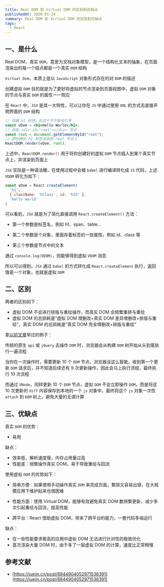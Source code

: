 ```yaml
---
title: Real DOM 和 Virtual DOM 的区别和优缺点
publishedAt: 2020-01-24
summary: Real DOM 和 Virtual DOM 的区别和优缺点
tags:
  - React
---
```


## 一、是什么

Real DOM，真实 `DOM`，意思为文档对象模型，是一个结构化文本的抽象，在页面渲染出的每一个结点都是一个真实 `DOM` 结构

`Virtual Dom`，本质上是以 `JavaScript` 对象形式存在的对 `DOM` 的描述

创建虚拟 `DOM` 目的就是为了更好将虚拟的节点渲染到页面视图中，虚拟 `DOM` 对象的节点与真实 `DOM` 的属性一一照应

在 `React` 中，`JSX` 是其一大特性，可以让你在 `JS` 中通过使用 `XML` 的方式去直接声明界面的 `DOM` 结构

```jsx
// 创建 h1 标签，右边千万不能加引号
const vDom = <h1>Hello World</h1>;
// 找到 <div id="root"></div> 节点
const root = document.getElementById("root");
// 把创建的 h1 标签渲染到 root 节点上
ReactDOM.render(vDom, root);
```

上述中，`ReactDOM.render()` 用于将你创建好的虚拟 `DOM` 节点插入到某个真实节点上，并渲染到页面上

`JSX` 实际是一种语法糖，在使用过程中会被 `babel` 进行编译转化成 `JS` 代码，上述 `VDOM` 转化为如下：

```jsx
const vDom = React.createElement(
  'h1'，
  { className: 'hClass', id: 'hId' },
  'hello world'
)
```

可以看到，`JSX` 就是为了简化直接调用 `React.createElement()` 方法：

- 第一个参数是标签名，例如 h1、span、table...

- 第二个参数是个对象，里面存着标签的一些属性，例如 id、class 等

- 第三个参数是节点中的文本

通过 `console.log(VDOM)`，则能够得到虚拟 `VDOM` 消息

所以可以得到，`JSX` 通过 `babel` 的方式转化成 `React.createElement` 执行，返回值是一个对象，也就是虚拟 `DOM`

## 二、区别

两者的区别如下：

- 虚拟 DOM 不会进行排版与重绘操作，而真实 DOM 会频繁重排与重绘
- 虚拟 DOM 的总损耗是“虚拟 DOM 增删改+真实 DOM 差异增删改+排版与重绘”，真实 DOM 的总损耗是“真实 DOM 完全增删改+排版与重绘”

拿[以前文章](https://mp.weixin.qq.com/s?__biz=MzU1OTgxNDQ1Nw==&mid=2247484516&idx=1&sn=965a4ce32bf93adb9ed112922c5cb8f5&chksm=fc10c632cb674f2484fdf914d76fba55afcefca3b5adcbe6cf4b0c7fd36e29d0292e8cefceb5&scene=178&cur_album_id=1711105826272116736#rd)举过的例子：

传统的原生 `api` 或 `jQuery` 去操作 `DOM` 时，浏览器会从构建 `DOM` 树开始从头到尾执行一遍流程

当你在一次操作时，需要更新 10 个 `DOM` 节点，浏览器没这么智能，收到第一个更新 `DOM` 请求后，并不知道后续还有 9 次更新操作，因此会马上执行流程，最终执行 10 次流程

而通过 `VNode`，同样更新 10 个 `DOM` 节点，虚拟 `DOM` 不会立即操作 `DOM`，而是将这 10 次更新的 `diff` 内容保存到本地的一个 `js` 对象中，最终将这个 `js` 对象一次性 `attach` 到 `DOM` 树上，避免大量的无谓计算

## 三、优缺点

真实 `DOM` 的优势：

- 易用

缺点：

- 效率低，解析速度慢，内存占用量过高
- 性能差：频繁操作真实 DOM，易于导致重绘与回流

使用虚拟 `DOM` 的优势如下：

- 简单方便：如果使用手动操作真实 `DOM` 来完成页面，繁琐又容易出错，在大规模应用下维护起来也很困难

- 性能方面：使用 Virtual DOM，能够有效避免真实 DOM 数频繁更新，减少多次引起重绘与回流，提高性能
- 跨平台：React 借助虚拟 DOM，带来了跨平台的能力，一套代码多端运行

缺点：

- 在一些性能要求极高的应用中虚拟 DOM 无法进行针对性的极致优化
- 首次渲染大量 DOM 时，由于多了一层虚拟 DOM 的计算，速度比正常稍慢

## 参考文献

- [https://juejin.cn/post/6844904052971536391](https://juejin.cn/post/6844904052971536391)
